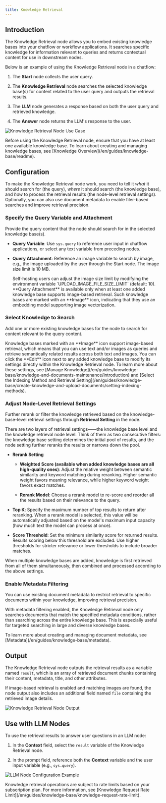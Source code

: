```yaml
---
title: Knowledge Retrieval
---
```


## Introduction

The Knowledge Retrieval node allows you to embed existing knowledge bases into your chatflow or workflow applications. It searches specific knowledge for information relevant to queries and returns contextual content for use in downstream nodes.

Below is an example of using the Knowledge Retrieval node in a chatflow:

1. The **Start** node collects the user query.

2. The **Knowledge Retrieval** node searches the selected knowledge base(s) for content related to the user query and outputs the retrieval results.

3. The **LLM** node generates a response based on both the user query and retrieved knowledge.

4. The **Answer** node returns the LLM's response to the user.

![Knowledge Retrieval Node Use Case]()

<Info>
    Before using the Knowledge Retrieval node, ensure that you have at least one available knowledge base. To learn about creating and managing knowledge bases, see [Knowledge Overview](/en/guides/knowledge-base/readme).
</Info>

## Configuration

To make the Knowledge Retrieval node work, you need to tell it *what* it should search for (the query), *where* it should search (the knowledge base), and *how* to process the retrieval results (the node-level retrieval settings). Optionally, you can also use document metadata to enable filer-based searches and improve retrieval precision.

### Specify the Query Variable and Attachment

Provide the query content that the node should search for in the selected knowledge base(s).

- **Query Variable**: Use `sys.query` to reference user input in chatflow applications, or select any text variable from preceding nodes.

- **Query Attachment**: Reference an image variable to search by image, e.g., the image uploaded by the user through the Start node. The image size limit is 10 MB.

    <Info>
        Self-hosting users can adjust the image size limit by modifying the environment variable `UPLOAD_IMAGE_FILE_SIZE_LIMIT` (default: 10).
    </Info>

    <Info>
        **Query Attachment** is available only when at least one added knowledge base supports image-based retrieval. Such knowledge bases are marked with an **Image** icon, indicating that they use an embedding model supporting image vectorization.
    </Info>

### Select Knowledge to Search

Add one or more existing knowledge bases for the node to search for content relevant to the query content.

<Info>
   Knowledge bases marked with an **Image** icon support image-based retrieval, which means that you can use text and/or images as queries and retrieve semantically related results across both text and images.
</Info>

<Tip>
    You can click the **Edit** icon next to any added knowledge base to modify its settings directly within the Knowledge Retrieval node. To learn more about these settings, see [Manage Knowledge](/en/guides/knowledge-base/knowledge-and-documents-maintenance/introduction) and [Select the Indexing Method and Retrieval Setting](/en/guides/knowledge-base/create-knowledge-and-upload-documents/setting-indexing-methods).
</Tip>

### Adjust Node-Level Retrieval Settings

Further rerank or filter the knowledge retrieved based on the knowledge-base-level retrieval settings through **Retrieval Setting** in the node.

<Info>
    There are two layers of retrieval settings——the knowledge base level and the knowledge retrieval node level. Think of them as two consecutive filters: the knowledge base setting determines the initial pool of results, and the node setting further reranks the results or narrows down the pool.
</Info>

- **Rerank Setting**

    - **Weighted Score (available when added knowledge bases are all high-quality ones)**: Adjust the relative weight between semantic similarity and keyword matching during reranking. Higher semantic weight favors meaning relevance, while higher keyword weight favors exact matches.

    - **Rerank Model**: Choose a rerank model to re-score and reorder all the results based on their relevance to the query.

- **Top K**: Specify the maximum number of top results to return after reranking. When a rerank model is selected, this value will be automatically adjusted based on the model's maximum input capacity (how much text the model can process at once).

- **Score Threshold**: Set the minimum similarity score for returned results. Results scoring below this threshold are excluded. Use higher thresholds for stricter relevance or lower thresholds to include broader matches.

<Info>
    When multiple knowledge bases are added, knowledge is first retrieved from all of them simultaneously, then combined and processed according to the above settings.
</Info>

### Enable Metadata Filtering

You can use existing document metadata to restrict retrieval to specific documents within your knowledge, improving retrieval precision.

With metadata filtering enabled, the Knowledge Retrieval node only searches documents that match the specified metadata conditions, rather than searching across the entire knowledge base. This is especially useful for targeted searching in large and diverse knowledge bases.

<Info>
    To learn more about creating and managing document metadata, see [Metadata](/en/guides/knowledge-base/metadata).
</Info>

## Output

The Knowledge Retrieval node outputs the retrieval results as a variable named `result`, which is an array of retrieved document chunks containing their content, metadata, title, and other attributes.

If image-based retrieval is enabled and matching images are found, the node output also includes an additional field named `file` containing the retrieved image details.

![Knowledge Retrieval Node Output]()

## Use with LLM Nodes

To use the retrieval results to answer user questions in an LLM node:

1. In the **Context** field, select the `result` variable of the Knowledge Retrieval node.

2. In the prompt field, reference both the **Context** variable and the user input variable (e.g., `sys.query`).

![LLM Node Configuration Example]()

<Note>
    Knowledge retrieval operations are subject to rate limits based on your subscription plan. For more information, see [Knowledge Request Rate Limit](/en/guides/knowledge-base/knowledge-request-rate-limit).
</Note>
